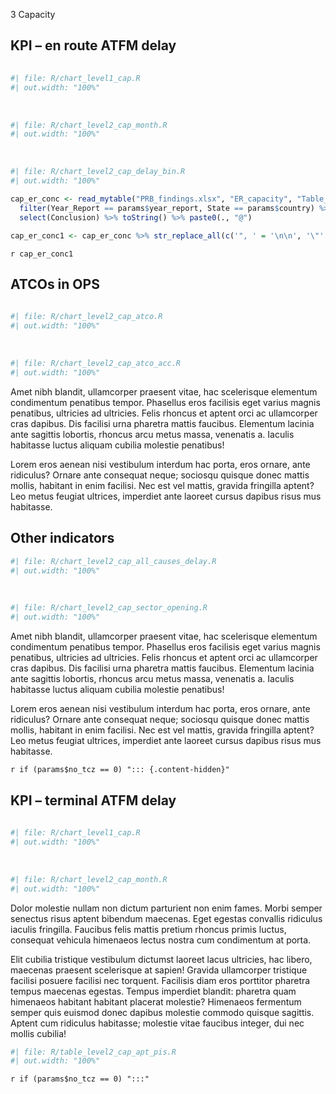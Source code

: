 [3 Capacity]{class="fakeh1"}

::: {#container-cap style="clear: both"}

## KPI – en route ATFM delay

<!-- empty line to ensure next heading leaves enough space -->
<div style="height: 1px"></div>

:::: {#chart-cap class="mychart"}
```r
#| file: R/chart_level1_cap.R
#| out.width: "100%"
```

<br>

```r
#| file: R/chart_level2_cap_month.R
#| out.width: "100%"
```
<br>

```r
#| file: R/chart_level2_cap_delay_bin.R
#| out.width: "100%"
```

::::

:::: {#concl-cap}
```r
cap_er_conc <- read_mytable("PRB_findings.xlsx", "ER_capacity", "Table_Findings_ER_capacity") %>% 
  filter(Year_Report == params$year_report, State == params$country) %>% 
  select(Conclusion) %>% toString() %>% paste0(., "@")

cap_er_conc1 <- cap_er_conc %>% str_replace_all(c('", ' = '\n\n', '\"' = '', '\n\n\n' = '\n\n')) %>% str_replace(fixed('c('), '') %>%  str_replace(fixed(')@'), '\n') 
```

`r cap_er_conc1`
::::
:::

::: {#container-cap-atco style="clear: both"}

## ATCOs in OPS
<!-- empty line to ensure next heading leaves enough space -->
<div style="height: 1px"></div>

:::: {#chart-cap-atco class="mychart"}

```r
#| file: R/chart_level2_cap_atco.R
#| out.width: "100%"
```

<br>

```r
#| file: R/chart_level2_cap_atco_acc.R
#| out.width: "100%"
```

::::

:::: {#concl-cap-atco}
Amet nibh blandit, ullamcorper praesent vitae, hac scelerisque elementum condimentum penatibus tempor. Phasellus eros facilisis eget varius magnis
penatibus, ultricies ad ultricies. Felis rhoncus et aptent orci ac ullamcorper cras dapibus. Dis facilisi urna pharetra mattis faucibus. Elementum
lacinia ante sagittis lobortis, rhoncus arcu metus massa, venenatis a. Iaculis habitasse luctus aliquam cubilia molestie penatibus!

Lorem eros aenean nisi vestibulum interdum hac porta, eros ornare, ante ridiculus? Ornare ante consequat neque; sociosqu quisque donec mattis
mollis, habitant in enim facilisi. Nec est vel mattis, gravida fringilla aptent? Leo metus feugiat ultrices, imperdiet ante laoreet cursus dapibus
risus mus habitasse.
::::
:::

::: {#container-cap-other style="clear: both"}

## Other indicators
<!-- empty line to ensure next heading leaves enough space -->
<!-- <div style="height: 1px"></div> -->

:::: {#chart-cap-other class="mychart"}

```r
#| file: R/chart_level2_cap_all_causes_delay.R
#| out.width: "100%"
```

<br>

```r
#| file: R/chart_level2_cap_sector_opening.R
#| out.width: "100%"
```


::::

:::: {#concl-cap-other}
Amet nibh blandit, ullamcorper praesent vitae, hac scelerisque elementum condimentum penatibus tempor. Phasellus eros facilisis eget varius magnis
penatibus, ultricies ad ultricies. Felis rhoncus et aptent orci ac ullamcorper cras dapibus. Dis facilisi urna pharetra mattis faucibus. Elementum
lacinia ante sagittis lobortis, rhoncus arcu metus massa, venenatis a. Iaculis habitasse luctus aliquam cubilia molestie penatibus!

Lorem eros aenean nisi vestibulum interdum hac porta, eros ornare, ante ridiculus? Ornare ante consequat neque; sociosqu quisque donec mattis
mollis, habitant in enim facilisi. Nec est vel mattis, gravida fringilla aptent? Leo metus feugiat ultrices, imperdiet ante laoreet cursus dapibus
risus mus habitasse.
::::
:::

`r if (params$no_tcz == 0) "::: {.content-hidden}"`

:::: {#container-cap style="clear: both"}

## KPI – terminal ATFM delay

<!-- empty line to ensure next heading leaves enough space -->
<div style="height: 1px"></div>

::::: {#chart-cap class="mychart"}

```r
#| file: R/chart_level1_cap.R
#| out.width: "100%"
```

<br>

```r
#| file: R/chart_level2_cap_month.R
#| out.width: "100%"
```
:::::

::::: {#concl-cap-trm}
Dolor molestie nullam non dictum parturient non enim fames. Morbi semper senectus risus aptent bibendum maecenas. Eget egestas convallis ridiculus
iaculis fringilla. Faucibus felis mattis pretium rhoncus primis luctus, consequat vehicula himenaeos lectus nostra cum condimentum at porta.

Elit cubilia tristique vestibulum dictumst laoreet lacus ultricies, hac libero, maecenas praesent scelerisque at sapien! Gravida ullamcorper
tristique facilisi posuere facilisi nec torquent. Facilisis diam eros porttitor pharetra tempus maecenas egestas. Tempus imperdiet blandit:
pharetra quam himenaeos habitant habitant placerat molestie? Himenaeos fermentum semper quis euismod donec dapibus molestie commodo quisque
sagittis. Aptent cum ridiculus habitasse; molestie vitae faucibus integer, dui nec mollis cubilia!
:::::
::::

:::: {#container-cap-other style="clear: both"}

::::: {#table-cap-apt-pis}

```r
#| file: R/table_level2_cap_apt_pis.R
#| out.width: "100%"
```

<!-- ![](images/{{< var doc.year_report >}}/{{< var doc.country >}}/cap_trm_4.png) -->

:::::
::::

`r if (params$no_tcz == 0) ":::"`
